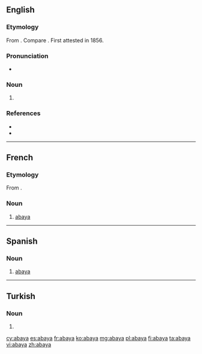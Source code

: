 ==English==
{{wikipedia}}

===Etymology===
From {{etyl|ar|en}} {{term|عباية|lang=ar}}. Compare {{term|aba|lang=en}}. First attested in 1856.

===Pronunciation===
* {{a|GenAm}} {{IPA|/əˈbeɪ.jə/}}

===Noun===
{{en-noun}}

# {{synonym of|aba}}

===References===
* {{R:MW3 1976}}
* {{R:SOED5|page=2}}

----

==French==

===Etymology===
From {{etyl|ar|fr}} {{term|عباية|lang=ar}}.

===Noun===
{{fr-noun|f}}

# [[#English|abaya]]

----

==Spanish==

===Noun===
{{es-noun|f}}

# [[#English|abaya]]

----

==Turkish==

===Noun===
{{head|tr|noun form}}

# {{dative of|aba|lang=tr}}

[[cy:abaya]]
[[es:abaya]]
[[fr:abaya]]
[[ko:abaya]]
[[mg:abaya]]
[[pl:abaya]]
[[fi:abaya]]
[[ta:abaya]]
[[vi:abaya]]
[[zh:abaya]]